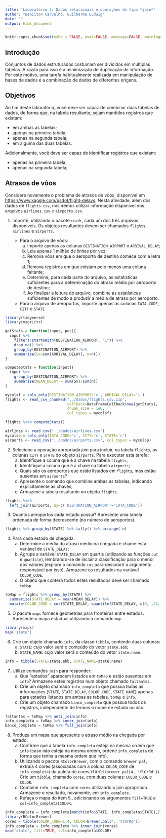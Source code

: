 ```yaml
---
title: 'Laboratório 3: Dados relacionais e operações do tipo *join*'
author: "Benilton Carvalho, Guilherme Ludwig"
date: ""
output: html_document
---
```


```r
knitr::opts_chunk$set(echo = FALSE, eval=FALSE, message=FALSE, warning=FALSE)
```

## Introdução

Conjuntos de dados estruturados costumam ser divididos em múltiplas tabelas. A razão para isso é a minimização de duplicação de informação. Por este motivo, uma tarefa habitualmente realizada em manipulação de bases de dados é a combinação de dados de diferentes origens.

## Objetivos

Ao fim deste laboratório, você deve ser capaz de combinar duas tabelas de dados, de forma que, na tabela resultante, sejam mantidos registros que existam:

- em ambas as tabelas;
- apenas na primeira tabela;
- apenas na segunda tabela;
- em alguma das duas tabelas.

Adicionalmente, você deve ser capaz de identificar registros que existam:

- apenas na primeira tabela;
- apenas na segunda tabela;

## Atrasos de vôos

Considere novamente o problema de atrasos de vôos, disponível em [https://www.kaggle.com/usdot/flight-delays](https://www.kaggle.com/usdot/flight-delays). Nesta atividade, além dos dados de `flights.csv`, nós iremos utilizar informação disponível nos arquivos `airlines.csv` e `airports.csv`.

1. Importe, utilizando o pacote `readr`, cada um dos três arquivos disponíveis. Os objetos resultantes devem ser chamados `flights`, `airlines` e `airports`.

    - Para o arquivo de vôos:
        a. Importe apenas as colunas `DESTINATION_AIRPORT` e `ARRIVAL_DELAY`;
        b. Leia apenas 1 milhão de linhas por vez;
        c. Remova vôos em que o aeroporto de destino comece com a letra 1;
        d. Remova registros em que existam pelo menos uma coluna faltante;
        e. Determine, para cada parte do arquivo, as estatísticas suficientes para a determinação do atraso médio por aeroporto de destino;
        f. Ao finalizar a leitura do arquivo, combine as estatísticas suficientes de modo a produzir a média de atraso por aeroporto.
    - Para o arquivo de aeroportos, importe apenas as colunas `IATA_CODE`, `CITY` e `STATE`

```r
library(tidyverse)
library(magrittr)

getStats = function(input, pos){
  input %>%
    filter(!startsWith(DESTINATION_AIRPORT, "1")) %>% 
    drop_na() %>% 
    group_by(DESTINATION_AIRPORT) %>% 
    summarise(Sx=sum(ARRIVAL_DELAY), n=n())
}

computeStats = function(input){
  input %>% 
    group_by(DESTINATION_AIRPORT) %>% 
    summarise(MEAN_DELAY = sum(Sx)/sum(n))
}

mycolsf = cols_only(DESTINATION_AIRPORT='c', ARRIVAL_DELAY='i')
flights <- read_csv_chunked("../dados/flights.csv.zip",
                            callback=DataFrameCallback$new(getStats),
                            chunk_size = 1e6,
                            col_types = mycolsf)

flights %<>% computeStats()

airlines <- read_csv("../dados/airlines.csv")
mycolsp = cols_only(IATA_CODE='c', CITY='c', STATE='c')
airports <- read_csv("../dados/airports.csv", col_types = mycolsp)
```


2. Selecione a operação apropriada *join* para incluir, na tabela `flights`, as colunas `CITY` e `STATE` do objeto `airports`. Para executar esta tarefa:
    a. Identifique a coluna que é a chave na tabela `flights`;
    b. Identifique a coluna que é a chave na tabela `airports`;
    c.  Quais são os aeroportos que estão listados em `flights`, mas estão ausentes em `airports`?
    c. Apresente o comando que combine ambas as tabelas, indicando explicitamente as chaves;
    d. Armazene a tabela resultante no objeto `flights`.

```r
flights %<>%
  left_join(airports, by=c('DESTINATION_AIRPORT'='IATA_CODE'))
```

3. Quantos aeroportos cada estado possui? Apresente uma tabela ordenada de forma decrescente (no número de aeroportos).

```r
flights %>% group_by(STATE) %>% tally() %>% arrange(-n)
```

4. Para cada estado de chegada:
    a. Determine a média do atraso médio na chegada e chame esta variável de `STATE_DELAY`;
    b. Agrupe a variável `STATE_DELAY` em quartis (utilizando as funções `cut` e `quantile`), lembrando-se de incluir a classificação para o menor dos valores (explore o comando `cut` para descobrir o argumento responsável por isso). Armazene os resultados na variável `COLOR_CODE`.
    c. O objeto que conterá todos estes resultados deve ser chamado `toMap`.

```r
toMap = flights %>% group_by(STATE) %>% 
  summarize(STATE_DELAY = mean(MEAN_DELAY)) %>% 
  mutate(COLOR_CODE = cut(STATE_DELAY, quantile(STATE_DELAY, c(0, .25, .5, .75, 1)), include.lowest = TRUE, labels=FALSE))
```


5. O pacote `maps` fornece geometrias para fronteiras entre estados. Apresente o mapa estadual utilizando o comando `map`.

```r
library(maps)
map('state')
```


6. Crie um objeto chamado `info`, da classe `tibble`, contendo duas colunas:
    a. `STATE`: cujo valor será o conteúdo do vetor `state.abb`;
    b. `STATE_NAME`: cujo valor será o conteúdo do vetor `state.name`.

```r
info = tibble(STATE=state.abb, STATE_NAME=state.name)
```


7. Utilize comandos `join` para responder:
    a. Que "estados" aparecem listados em `toMap` e estão ausentes em `info`? Armazene estes registros num objeto chamado `faltantes`.
    b. Crie um objeto chamado `info_completa` que possua todas as informações (`STATE`, `STATE_DELAY`, `COLOR_CODE`, `STATE_NAME`) apenas para estados listados em ambas as tabelas, `toMap` e `info`.
    c. Crie um objeto chamado `banco_completo` que possua todos os registros, independente de termos o nome de estado ou não.
    
```r
faltantes = toMap %>% anti_join(info)
info_completa = toMap %>% inner_join(info)
banco_completo = toMap %>% full_join(info)
```


8. Produza um mapa que apresente o atraso médio na chegada por estado.
    a. Confirme que a tabela `info_completa` esteja na mesma ordem que `info` (caso não esteja na mesma ordem, ordene `info_completa` de forma que tenha a mesma ordem que info).
    b. Utilizando o pacote `RColorBrewer`, com o comando `brewer.pal`, extraia 4 cores (associadas com a coluna `COLOR_CODE` de `info_completa`) da paleta de cores `YlOrRd` (`brewer.pal(4, 'YlOrRd')`). Crie um `tibble`, chamado `cores`, com duas colunas: `COLOR_CODE` e `COLOR`.
    c. Combine `info_completa` com `cores` utilizando o join apropriado. Armazene o resultado, novamente, em `info_completa`.
    d. Refaça o mapa do item 5., adicionando os argumentos `fill=TRUE` e `col=info_completa$COLOR`.
    
```r
info_completa = info_completa[match(info$STATE, info_completa$STATE),]
library(RColorBrewer)
cores = tibble(COLOR_CODE=1:4, COLOR=brewer.pal(4, 'YlOrRd'))
info_completa = info_completa %>% inner_join(cores)
map('state', fill=TRUE, col=info_completa$COLOR)
```

